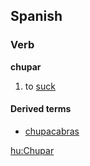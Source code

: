 ==Spanish==
===Verb===
'''chupar'''

# to [[suck]]

====Derived terms====
*[[chupacabras]]

[[hu:Chupar]]